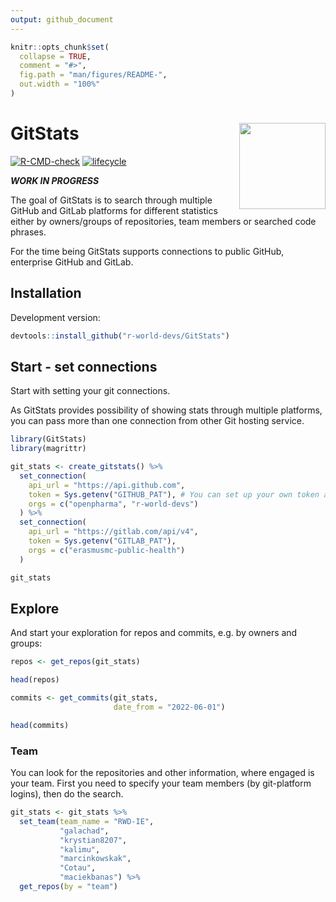 ```yaml
---
output: github_document
---
```


<!-- README.md is generated from README.Rmd. Please edit that file -->

```r
knitr::opts_chunk$set(
  collapse = TRUE,
  comment = "#>",
  fig.path = "man/figures/README-",
  out.width = "100%"
)
```

# GitStats <img src="man/figures/GitStats_logo.png" align="right" height="138" />

<!-- badges: start -->
[![R-CMD-check](https://github.com/r-world-devs/GitStats/workflows/R-CMD-check/badge.svg)](https://github.com/r-world-devs/GitStats/actions)
[![lifecycle](https://img.shields.io/badge/lifecycle-experimental-orange.svg)](https://lifecycle.r-lib.org/articles/stages.html#experimental)
<!-- badges: end -->

***WORK IN PROGRESS***

The goal of GitStats is to search through multiple GitHub and GitLab platforms for different statistics either by owners/groups of repositories, team members or searched code phrases.

For the time being GitStats supports connections to public GitHub, enterprise GitHub and GitLab.

## Installation

Development version:

```r
devtools::install_github("r-world-devs/GitStats")
```

## Start - set connections

Start with setting your git connections.

As GitStats provides possibility of showing stats through multiple platforms, you can pass more than one connection from other Git hosting service.

```r

library(GitStats)
library(magrittr)

git_stats <- create_gitstats() %>%
  set_connection(
    api_url = "https://api.github.com",
    token = Sys.getenv("GITHUB_PAT"), # You can set up your own token as an environment variable in .Renviron file (based in home directory)
    orgs = c("openpharma", "r-world-devs")
  ) %>%
  set_connection(
    api_url = "https://gitlab.com/api/v4",
    token = Sys.getenv("GITLAB_PAT"),
    orgs = c("erasmusmc-public-health")
  )

git_stats

```

## Explore

And start your exploration for repos and commits, e.g. by owners and groups:

```r
repos <- get_repos(git_stats)

head(repos)

```

```r
commits <- get_commits(git_stats,
                       date_from = "2022-06-01")

head(commits)

```

### Team

You can look for the repositories and other information, where engaged is your team.
First you need to specify your team members (by git-platform logins), then do the search.

```r
git_stats <- git_stats %>%
  set_team(team_name = "RWD-IE",
           "galachad",
           "krystian8207",
           "kalimu",
           "marcinkowskak",
           "Cotau",
           "maciekbanas") %>%
  get_repos(by = "team")

```

